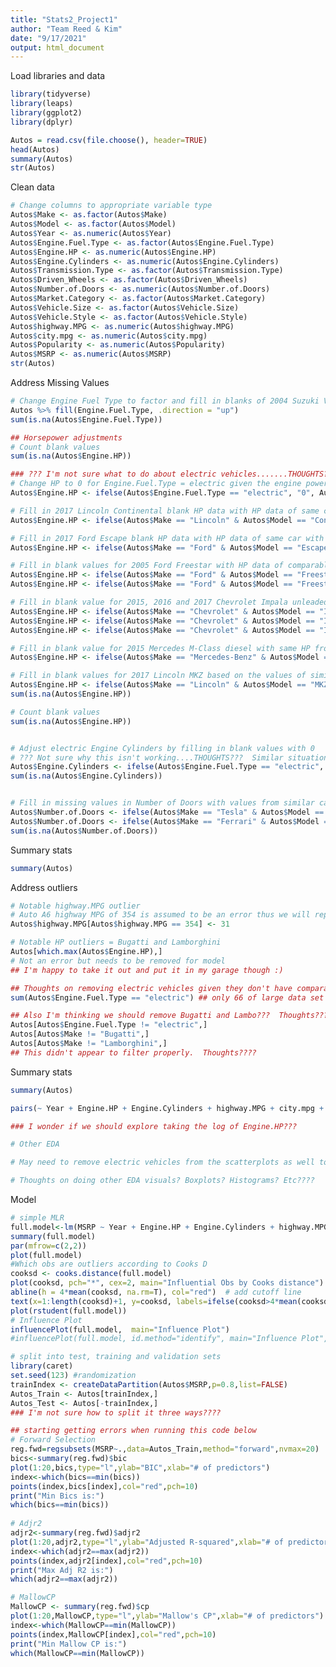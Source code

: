---
title: "Stats2_Project1"
author: "Team Reed & Kim"
date: "9/17/2021"
output: html_document
---

Load libraries and data
``` {r}
library(tidyverse)
library(leaps)
library(ggplot2)
library(dplyr)

Autos = read.csv(file.choose(), header=TRUE)
head(Autos)
summary(Autos)
str(Autos)
```

Clean data
``` {r}
# Change columns to appropriate variable type
Autos$Make <- as.factor(Autos$Make)
Autos$Model <- as.factor(Autos$Model)
Autos$Year <- as.numeric(Autos$Year)
Autos$Engine.Fuel.Type <- as.factor(Autos$Engine.Fuel.Type)
Autos$Engine.HP <- as.numeric(Autos$Engine.HP)
Autos$Engine.Cylinders <- as.numeric(Autos$Engine.Cylinders)
Autos$Transmission.Type <- as.factor(Autos$Transmission.Type)
Autos$Driven_Wheels <- as.factor(Autos$Driven_Wheels)
Autos$Number.of.Doors <- as.numeric(Autos$Number.of.Doors)
Autos$Market.Category <- as.factor(Autos$Market.Category)
Autos$Vehicle.Size <- as.factor(Autos$Vehicle.Size)
Autos$Vehicle.Style <- as.factor(Autos$Vehicle.Style)
Autos$highway.MPG <- as.numeric(Autos$highway.MPG)
Autos$city.mpg <- as.numeric(Autos$city.mpg)
Autos$Popularity <- as.numeric(Autos$Popularity)
Autos$MSRP <- as.numeric(Autos$MSRP)
str(Autos)
```

Address Missing Values
``` {r}
# Change Engine Fuel Type to factor and fill in blanks of 2004 Suzuki Verona with regular unleaded given 2005 and 2006 characteristics similarities
Autos %>% fill(Engine.Fuel.Type, .direction = "up")
sum(is.na(Autos$Engine.Fuel.Type))

## Horsepower adjustments
# Count blank values
sum(is.na(Autos$Engine.HP))

### ??? I'm not sure what to do about electric vehicles.......THOUGHTS???
# Change HP to 0 for Engine.Fuel.Type = electric given the engine power is not comparable to regular engines
Autos$Engine.HP <- ifelse(Autos$Engine.Fuel.Type == "electric", "0", Autos$Engine.HP)

# Fill in 2017 Lincoln Continental blank HP data with HP data of same car with different fuel type as this doesn't affect HP
Autos$Engine.HP <- ifelse(Autos$Make == "Lincoln" & Autos$Model == "Continental" & Autos$Year == "2017", "305", Autos$Engine.HP)

# Fill in 2017 Ford Escape blank HP data with HP data of same car with different wheel drive and missing values as this doesn't affect HP
Autos$Engine.HP <- ifelse(Autos$Make == "Ford" & Autos$Model == "Escape" & Autos$Year == "2017", "168", Autos$Engine.HP)

# Fill in blank values for 2005 Ford Freestar with HP data of comparable cars of 2006 thus assuming they are similar in HP
Autos$Engine.HP <- ifelse(Autos$Make == "Ford" & Autos$Model == "Freestar" & Autos$Year == "2005" & Autos$Vehicle.Style == "Passenger Minivan", "201", Autos$Engine.HP)
Autos$Engine.HP <- ifelse(Autos$Make == "Ford" & Autos$Model == "Freestar" & Autos$Year == "2005" & Autos$Vehicle.Style == "Cargo Minivan", "193", Autos$Engine.HP)

# Fill in blank value for 2015, 2016 and 2017 Chevrolet Impala unleaded/natural gas with HP from same car that runs on E85 thus assuming these differences don't affect HP
Autos$Engine.HP <- ifelse(Autos$Make == "Chevrolet" & Autos$Model == "Impala" & Autos$Year == "2015" & Autos$Engine.Fuel.Type == "flex-fuel (unleaded/natural gas)", "305", Autos$Engine.HP)
Autos$Engine.HP <- ifelse(Autos$Make == "Chevrolet" & Autos$Model == "Impala" & Autos$Year == "2016" & Autos$Engine.Fuel.Type == "flex-fuel (unleaded/natural gas)", "305", Autos$Engine.HP)
Autos$Engine.HP <- ifelse(Autos$Make == "Chevrolet" & Autos$Model == "Impala" & Autos$Year == "2017" & Autos$Engine.Fuel.Type == "flex-fuel (unleaded/natural gas)", "305", Autos$Engine.HP)

# Fill in blank value for 2015 Mercedes M-Class diesel with same HP from 2014 model as it appears that HP hasn't changed from year to year
Autos$Engine.HP <- ifelse(Autos$Make == "Mercedes-Benz" & Autos$Model == "M-Class" & Autos$Year == "2015" & Autos$Engine.Fuel.Type == "diesel", "240", Autos$Engine.HP)

# Fill in blank values for 2017 Lincoln MKZ based on the values of similar cars based on year, model and make, all of which have HP of 245
Autos$Engine.HP <- ifelse(Autos$Make == "Lincoln" & Autos$Model == "MKZ" & Autos$Year == "2017", "245", Autos$Engine.HP)
sum(is.na(Autos$Engine.HP))

# Count blank values
sum(is.na(Autos$Engine.HP))


# Adjust electric Engine Cylinders by filling in blank values with 0
# ??? Not sure why this isn't working....THOUGHTS???  Similar situation as above with what to do with Electric cars.....
Autos$Engine.Cylinders <- ifelse(Autos$Engine.Fuel.Type == "electric", "0", Autos$Engine.Cylinders)
sum(is.na(Autos$Engine.Cylinders))


# Fill in missing values in Number of Doors with values from similar cars based on Make and Model
Autos$Number.of.Doors <- ifelse(Autos$Make == "Tesla" & Autos$Model == "Model S" & Autos$Year == "2016" , "4", Autos$Number.of.Doors)
Autos$Number.of.Doors <- ifelse(Autos$Make == "Ferrari" & Autos$Model == "FF" & Autos$Year == "2013", "2", Autos$Number.of.Doors)
sum(is.na(Autos$Number.of.Doors))

```
Summary stats
```{r sumtab}
summary(Autos)
```

Address outliers
``` {r}
# Notable highway.MPG outlier
# Auto A6 highway MPG of 354 is assumed to be an error thus we will replace with average of similar model and year
Autos$highway.MPG[Autos$highway.MPG == 354] <- 31

# Notable HP outliers = Bugatti and Lamborghini
Autos[which.max(Autos$Engine.HP),]
# Not an error but needs to be removed for model
## I'm happy to take it out and put it in my garage though :)

## Thoughts on removing electric vehicles given they don't have comparable characteristics as regular cars such as Engine.HP and Engine.Cylinders???
sum(Autos$Engine.Fuel.Type == "electric") ## only 66 of large data set

## Also I'm thinking we should remove Bugatti and Lambo???  Thoughts???
Autos[Autos$Engine.Fuel.Type != "electric",]
Autos[Autos$Make != "Bugatti",]
Autos[Autos$Make != "Lamborghini",]
## This didn't appear to filter properly.  Thoughts????

```


Summary stats
```{r sumtab}
summary(Autos)
```


   
  
```{r}
pairs(~ Year + Engine.HP + Engine.Cylinders + highway.MPG + city.mpg + Popularity + MSRP, data = Autos)

### I wonder if we should explore taking the log of Engine.HP???
```



``` {r}
# Other EDA

# May need to remove electric vehicles from the scatterplots as well to increase insightfulness????

# Thoughts on doing other EDA visuals? Boxplots? Histograms? Etc????

```


Model
```{r}

# simple MLR
full.model<-lm(MSRP ~ Year + Engine.HP + Engine.Cylinders + highway.MPG + Popularity,data=Autos)
summary(full.model)
par(mfrow=c(2,2))
plot(full.model) 
#Which obs are outliers according to Cooks D
cooksd <- cooks.distance(full.model)
plot(cooksd, pch="*", cex=2, main="Influential Obs by Cooks distance")  # plot cook's distance
abline(h = 4*mean(cooksd, na.rm=T), col="red")  # add cutoff line
text(x=1:length(cooksd)+1, y=cooksd, labels=ifelse(cooksd>4*mean(cooksd, na.rm=T),names(cooksd),""), col="red")
plot(rstudent(full.model))
# Influence Plot
influencePlot(full.model,  main="Influence Plot")
#influencePlot(full.model, id.method="identify", main="Influence Plot", sub="Circle size is proportional to Cook's Distance" )

# split into test, training and validation sets
library(caret)
set.seed(123) #randomization
trainIndex <- createDataPartition(Autos$MSRP,p=0.8,list=FALSE)
Autos_Train <- Autos[trainIndex,] 
Autos_Test <- Autos[-trainIndex,] 
### I'm not sure how to split it three ways????

## starting getting errors when running this code below
# Forward Selection 
reg.fwd=regsubsets(MSRP~.,data=Autos_Train,method="forward",nvmax=20)
bics<-summary(reg.fwd)$bic
plot(1:20,bics,type="l",ylab="BIC",xlab="# of predictors")
index<-which(bics==min(bics))
points(index,bics[index],col="red",pch=10)
print("Min Bics is:")
which(bics==min(bics))
 
# Adjr2
adjr2<-summary(reg.fwd)$adjr2
plot(1:20,adjr2,type="l",ylab="Adjusted R-squared",xlab="# of predictors")
index<-which(adjr2==max(adjr2))
points(index,adjr2[index],col="red",pch=10)
print("Max Adj R2 is:")
which(adjr2==max(adjr2))

# MallowCP
MallowCP <- summary(reg.fwd)$cp
plot(1:20,MallowCP,type="l",ylab="Mallow's CP",xlab="# of predictors")
index<-which(MallowCP==min(MallowCP))
points(index,MallowCP[index],col="red",pch=10)
print("Min Mallow CP is:")
which(MallowCP==min(MallowCP))
```